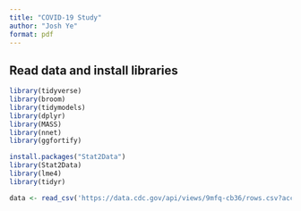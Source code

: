 ```yaml
---
title: "COVID-19 Study"
author: "Josh Ye"
format: pdf
---
```


## Read data and install libraries

```r

library(tidyverse)
library(broom)
library(tidymodels)
library(dplyr)
library(MASS)
library(nnet)
library(ggfortify)

install.packages("Stat2Data")
library(Stat2Data)
library(lme4)
library(tidyr)
```

```r
data <- read_csv('https://data.cdc.gov/api/views/9mfq-cb36/rows.csv?accessType=DOWNLOAD')
```